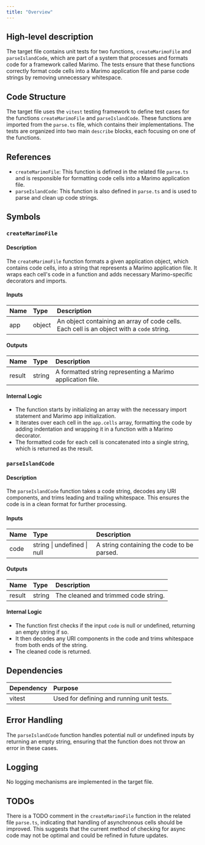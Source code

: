 ```yaml
---
title: "Overview"
---
```


## High-level description

The target file contains unit tests for two functions, `createMarimoFile` and `parseIslandCode`, which are part of a system that processes and formats code for a framework called Marimo. The tests ensure that these functions correctly format code cells into a Marimo application file and parse code strings by removing unnecessary whitespace.

## Code Structure

The target file uses the `vitest` testing framework to define test cases for the functions `createMarimoFile` and `parseIslandCode`. These functions are imported from the `parse.ts` file, which contains their implementations. The tests are organized into two main `describe` blocks, each focusing on one of the functions.

## References

- `createMarimoFile`: This function is defined in the related file `parse.ts` and is responsible for formatting code cells into a Marimo application file.
- `parseIslandCode`: This function is also defined in `parse.ts` and is used to parse and clean up code strings.

## Symbols

### `createMarimoFile`
#### Description
The `createMarimoFile` function formats a given application object, which contains code cells, into a string that represents a Marimo application file. It wraps each cell's code in a function and adds necessary Marimo-specific decorators and imports.

#### Inputs
| Name | Type | Description |
|:-----|:-----|:------------|
| app | object | An object containing an array of code cells. Each cell is an object with a `code` string. |

#### Outputs
| Name | Type | Description |
|:-----|:-----|:------------|
| result | string | A formatted string representing a Marimo application file. |

#### Internal Logic
- The function starts by initializing an array with the necessary import statement and Marimo app initialization.
- It iterates over each cell in the `app.cells` array, formatting the code by adding indentation and wrapping it in a function with a Marimo decorator.
- The formatted code for each cell is concatenated into a single string, which is returned as the result.

### `parseIslandCode`
#### Description
The `parseIslandCode` function takes a code string, decodes any URI components, and trims leading and trailing whitespace. This ensures the code is in a clean format for further processing.

#### Inputs
| Name | Type | Description |
|:-----|:-----|:------------|
| code | string \| undefined \| null | A string containing the code to be parsed. |

#### Outputs
| Name | Type | Description |
|:-----|:-----|:------------|
| result | string | The cleaned and trimmed code string. |

#### Internal Logic
- The function first checks if the input `code` is null or undefined, returning an empty string if so.
- It then decodes any URI components in the code and trims whitespace from both ends of the string.
- The cleaned code is returned.

## Dependencies

| Dependency | Purpose |
|:-----------|:--------|
| vitest | Used for defining and running unit tests. |

## Error Handling

The `parseIslandCode` function handles potential null or undefined inputs by returning an empty string, ensuring that the function does not throw an error in these cases.

## Logging

No logging mechanisms are implemented in the target file.

## TODOs

There is a TODO comment in the `createMarimoFile` function in the related file `parse.ts`, indicating that handling of asynchronous cells should be improved. This suggests that the current method of checking for async code may not be optimal and could be refined in future updates.